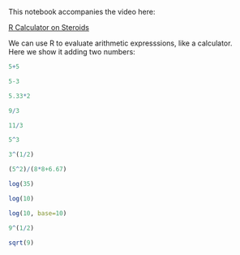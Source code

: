 This notebook accompanies the video here: 

[R Calculator on Steroids](https://www.youtube.com/watch?v=E0WZrR8_WGA&list=PLjPbBibKHH18I0mDb_H4uP3egypHIsvMn&index=4)

We can use R to evaluate arithmetic expresssions, like a calculator.  
Here we show it adding two numbers:

```r
5+5
```

```r
5-3
```

```r
5.33*2
```

```r
9/3
```

```r
11/3
```

```r
5^3
```

```r
3^(1/2)
```

```r
(5^2)/(8*8+6.67)
```

```r
log(35)
```

```r
log(10)
```

```r
log(10, base=10)
```

```r
9^(1/2)
```

```r
sqrt(9)
```
